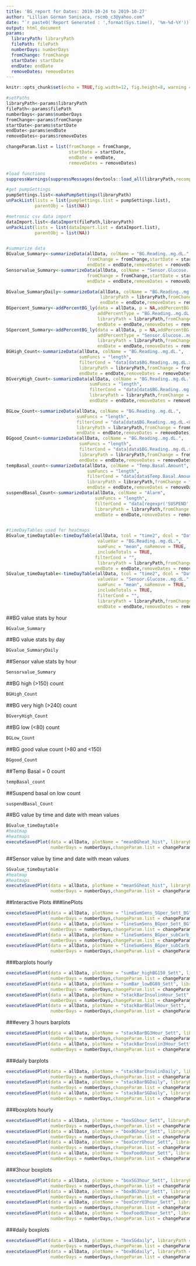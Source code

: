 ```yaml
---
title: 'BG_report for Dates: 2019-10-24 to 2019-10-27'
author: "Lillian Gorman Sanisaca, rscmb_c3@yahoo.com"
date: "`r paste0('Report Generated : ',format(Sys.time(), '%m-%d-%Y'))`"
output: html_document
params:
  libraryPath: libraryPath
  filePath: filePath
  numberDays: numberDays
  fromChange: fromChange
  startDate: startDate
  endDate: endDate
  removeDates: removeDates
---
```


```r
knitr::opts_chunk$set(echo = TRUE,fig.width=12, fig.height=8, warning = FALSE)
```


```r
#setPaths
libraryPath<-params$libraryPath
filePath<-params$filePath
numberDays<-params$numberDays
fromChange<-params$fromChange
startDate<-params$startDate
endDate<-params$endDate
removeDates<-params$removeDates

changeParam.list = list(fromChange = fromChange,
                        startDate = startDate,
                        endDate = endDate,
                        removeDates = removeDates)

#load functions
suppressWarnings(suppressMessages(devtools::load_all(libraryPath,recompile = FALSE)))

#get pumpSettings
pumpSettings.list<-makePumpSettings(libraryPath)
unPackList(lists = list(pumpSettings.list = pumpSettings.list),
           parentObj = list(NA)) 

#metronic csv data import
dataImport.list<-dataImport(filePath,libraryPath)
unPackList(lists = list(dataImport.list = dataImport.list),
           parentObj = list(NA)) 


#summarize data
BGvalue_Summary<-summarizeData(allData, colName = "BG.Reading..mg.dL.", libraryPath = libraryPath,
                               fromChange = fromChange,startDate = startDate,
                               endDate = endDate,removeDates = removeDates)
Sensorvalue_Summary<-summarizeData(allData, colName = "Sensor.Glucose..mg.dL.", libraryPath = libraryPath,
                               fromChange = fromChange,startDate = startDate,
                               endDate = endDate,removeDates = removeDates)

BGvalue_SummaryDaily<-summarizeData(allData, colName = "BG.Reading..mg.dL.",  timeStep = "day", 
                                    libraryPath = libraryPath,fromChange = fromChange,startDate = startDate,
                                    endDate = endDate,removeDates = removeDates)
BGpercent_Summary<-addPercentBG_ly(data = allData, p = NA,addPercentBG = c("very high","high","good","low"),
                                   addPercentType = "BG.Reading..mg.dL.",outputType = "table",
                                   libraryPath = libraryPath,fromChange = fromChange,startDate = startDate,
                                   endDate = endDate,removeDates = removeDates)
SGpercent_Summary<-addPercentBG_ly(data = allData, p = NA,addPercentBG = c("very high","high","good","low"),
                                   addPercentType = "Sensor.Glucose..mg.dL.",outputType = "table",
                                   libraryPath = libraryPath,fromChange = fromChange,startDate = startDate,
                                   endDate = endDate,removeDates = removeDates)
BGHigh_Count<-summarizeData(allData, colName = "BG.Reading..mg.dL.", 
                            sumFuncs = "length",
                            filterCond = "data[data$BG.Reading..mg.dL.>150 & !is.na(data$BG.Reading..mg.dL.),]",
                            libraryPath = libraryPath,fromChange = fromChange,startDate = startDate,
                            endDate = endDate,removeDates = removeDates)
BGveryHigh_Count<-summarizeData(allData, colName = "BG.Reading..mg.dL.", 
                                sumFuncs = "length",
                                filterCond = "data[data$BG.Reading..mg.dL.>240 & !is.na(data$BG.Reading..mg.dL.),]",
                                libraryPath = libraryPath,fromChange = fromChange,startDate = startDate,
                                endDate = endDate,removeDates = removeDates)

BGLow_Count<-summarizeData(allData, colName = "BG.Reading..mg.dL.", 
                           sumFuncs = "length",
                           filterCond = "data[data$BG.Reading..mg.dL.<80 & !is.na(data$BG.Reading..mg.dL.),]",
                           libraryPath = libraryPath,fromChange = fromChange,startDate = startDate,
                           endDate = endDate,removeDates = removeDates)
BGgood_Count<-summarizeData(allData, colName = "BG.Reading..mg.dL.", 
                            sumFuncs = "length",
                            filterCond = "data[data$BG.Reading..mg.dL.>=80 & data$BG.Reading..mg.dL.<=150 & !is.na(data$BG.Reading..mg.dL.),]",
                            libraryPath = libraryPath,fromChange = fromChange,startDate = startDate,
                            endDate = endDate,removeDates = removeDates)
tempBasal_count<-summarizeData(allData, colName = "Temp.Basal.Amount", 
                               sumFuncs = "length",
                               filterCond = "data[data$Temp.Basal.Amount==0 & !is.na(data$Temp.Basal.Amount),]",
                               libraryPath = libraryPath,fromChange = fromChange,startDate = startDate,
                               endDate = endDate,removeDates = removeDates)
suspendBasal_Count<-summarizeData(allData, colName = "Alarm", 
                                  sumFuncs = "length",
                                  filterCond = "data[regexpr('SUSPEND',data$Alarm)>0 & !is.na(data$Alarm),]", 
                                  libraryPath = libraryPath,fromChange = fromChange,startDate = startDate,
                                  endDate = endDate,removeDates = removeDates)


#timeDayTables used for heatmaps
BGvalue_timeDaytable<-timeDayTable(allData, tcol = "time2", dcol = "Date2", 
                                   valueVar = "BG.Reading..mg.dL.", 
                                   sumFunc = "mean", naRemove = TRUE,
                                   includeTotals = TRUE,
                                  filterCond = "",
                                   libraryPath = libraryPath,fromChange = fromChange,startDate = startDate,
                                  endDate = endDate,removeDates = removeDates)
SGvalue_timeDaytable<-timeDayTable(allData, tcol = "time2", dcol = "Date2", 
                                   valueVar = "Sensor.Glucose..mg.dL.", 
                                   sumFunc = "mean", naRemove = TRUE,
                                   includeTotals = TRUE,
                                   filterCond = "",
                                   libraryPath = libraryPath,fromChange = fromChange,startDate = startDate,
                                   endDate = endDate,removeDates = removeDates)


```

##BG value stats by hour
```r
BGvalue_Summary
```
##BG value stats by day
```r
BGvalue_SummaryDaily
```

##Sensor value stats by hour
```r
Sensorvalue_Summary
```

##BG high (>150) count
```r
BGHigh_Count
```

##BG very high (>240) count
```r
BGveryHigh_Count
```

##BG low (<80) count
```r
BGLow_Count
```

##BG good value count (>80 and <150)
```r
BGgood_Count
```

##Temp Basal = 0 count
```r
tempBasal_count
```

##Suspend basal on low count
```r
suspendBasal_Count
```


##BG value by time and date with mean values
```r
BGvalue_timeDaytable
#heatmap
#heatmaps
executeSavedPlot(data = allData, plotName = "meanBGheat_hist", libraryPath = libraryPath,
                 numberDays = numberDays,changeParam.list = changeParam.list)

```

##Sensor value by time and date with mean values
```r
SGvalue_timeDaytable
#heatmap
#heatmaps
executeSavedPlot(data = allData, plotName = "meanSGheat_hist", libraryPath = libraryPath,
                 numberDays = numberDays,changeParam.list = changeParam.list)

```



##Interactive Plots
###linePlots
```r
executeSavedPlot(data = allData, plotName = "lineSumSens_SGper_Sett_BG", libraryPath = libraryPath,
                 numberDays = numberDays,changeParam.list = changeParam.list)
executeSavedPlot(data = allData, plotName = "lineSumSens_BGper_Sett_BG", libraryPath = libraryPath,
                 numberDays = numberDays,changeParam.list = changeParam.list)
executeSavedPlot(data = allData, plotName = "lineSumSens_BGper_subCarb_BG", libraryPath = libraryPath,
                 numberDays = numberDays,changeParam.list = changeParam.list)
executeSavedPlot(data = allData, plotName = "lineSumSens_BGper_subCarb_Sett_BG", libraryPath = libraryPath,
                 numberDays = numberDays,changeParam.list = changeParam.list)

```

###barplots hourly
```r
executeSavedPlot(data = allData, plotName = "sumBar_highBG150_Sett", libraryPath = libraryPath,
                 numberDays = numberDays,changeParam.list = changeParam.list)
executeSavedPlot(data = allData, plotName = "sumBar_lowBG80_Sett", libraryPath = libraryPath,
                 numberDays = numberDays,changeParam.list = changeParam.list)
executeSavedPlot(data = allData, plotName = "stackBarInsulinHour_Sett", libraryPath = libraryPath,
                 numberDays = numberDays,changeParam.list = changeParam.list)
executeSavedPlot(data = allData, plotName = "stackBarBGallHour_Sett", libraryPath = libraryPath,
                 numberDays = numberDays,changeParam.list = changeParam.list)
```

###every 3 hours barplots
```r
executeSavedPlot(data = allData, plotName = "stackBarBG3Hour_Sett", libraryPath = libraryPath,
                 numberDays = numberDays,changeParam.list = changeParam.list)
executeSavedPlot(data = allData, plotName = "stackBarInsulin3Hour_Sett", libraryPath = libraryPath,
                 numberDays = numberDays,changeParam.list = changeParam.list)
```
###daily barplots
```r
executeSavedPlot(data = allData, plotName = "stackBarInsulinDaily", libraryPath = libraryPath,
                 numberDays = numberDays,changeParam.list = changeParam.list)
executeSavedPlot(data = allData, plotName = "stackBarBGDaily", libraryPath = libraryPath,
                 numberDays = numberDays,changeParam.list = changeParam.list)
executeSavedPlot(data = allData, plotName = "stackBarSGDaily", libraryPath = libraryPath,
                 numberDays = numberDays,changeParam.list = changeParam.list)
```

###boxplots hourly
```r
executeSavedPlot(data = allData, plotName = "boxSGhour_Sett", libraryPath = libraryPath,
                 numberDays = numberDays,changeParam.list = changeParam.list)
executeSavedPlot(data = allData, plotName = "boxBGhour_Sett", libraryPath = libraryPath,
                 numberDays = numberDays,changeParam.list = changeParam.list)
executeSavedPlot(data = allData, plotName = "boxCorrUhour_Sett", libraryPath = libraryPath,
                 numberDays = numberDays,changeParam.list = changeParam.list)
executeSavedPlot(data = allData, plotName = "boxFoodUhour_Sett", libraryPath = libraryPath,
                 numberDays = numberDays,changeParam.list = changeParam.list)

```

###3hour boxplots
```r
executeSavedPlot(data = allData, plotName = "boxSG3hour_Sett", libraryPath = libraryPath,
                 numberDays = numberDays,changeParam.list = changeParam.list)
executeSavedPlot(data = allData, plotName = "boxBG3hour_Sett", libraryPath = libraryPath,
                 numberDays = numberDays,changeParam.list = changeParam.list)
executeSavedPlot(data = allData, plotName = "boxCorrU3hour_Sett", libraryPath = libraryPath,
                 numberDays = numberDays,changeParam.list = changeParam.list)
executeSavedPlot(data = allData, plotName = "boxFoodU3hour_Sett", libraryPath = libraryPath,
                 numberDays = numberDays,changeParam.list = changeParam.list)
```

###daily boxplots
```r
executeSavedPlot(data = allData, plotName = "boxSGdaily", libraryPath = libraryPath,
                 numberDays = numberDays,changeParam.list = changeParam.list)
executeSavedPlot(data = allData, plotName = "boxBGdaily", libraryPath = libraryPath,
                 numberDays = numberDays,changeParam.list = changeParam.list)
```
